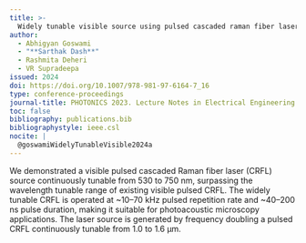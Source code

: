 ```yaml
---
title: >-
  Widely tunable visible source using pulsed cascaded raman fiber laser
author:
  - Abhigyan Goswami
  - "**Sarthak Dash**"
  - Rashmita Deheri
  - VR Supradeepa
issued: 2024
doi: https://doi.org/10.1007/978-981-97-6164-7_16
type: conference-proceedings
journal-title: PHOTONICS 2023. Lecture Notes in Electrical Engineering
toc: false
bibliography: publications.bib
bibliographystyle: ieee.csl
nocite: |
  @goswamiWidelyTunableVisible2024a
---
```


:::{.callout-tip collapse="true" title="Citation" icon="false"}
::: {#refs}
:::
:::

:::{.callout-note collapse="false" title="Abstract"}
We demonstrated a visible pulsed cascaded Raman fiber laser (CRFL) source continuously tunable from 530 to 750 nm, surpassing the wavelength tunable range of existing visible pulsed CRFL. The widely tunable CRFL is operated at ~10–70 kHz pulsed repetition rate and ~40–200 ns pulse duration, making it suitable for photoacoustic microscopy applications. The laser source is generated by frequency doubling a pulsed CRFL continuously tunable from 1.0 to 1.6 µm.
:::
